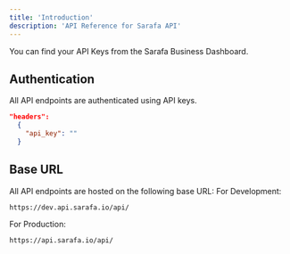 ```yaml
---
title: 'Introduction'
description: 'API Reference for Sarafa API'
---
```


<Note>
  You can find your API Keys from the Sarafa Business Dashboard.
</Note>

## Authentication

All API endpoints are authenticated using API keys.

```json
"headers":
  {
    "api_key": ""
  }
```
## Base URL

All API endpoints are hosted on the following base URL:
For Development:
```
https://dev.api.sarafa.io/api/
```
For Production:
```
https://api.sarafa.io/api/
```
